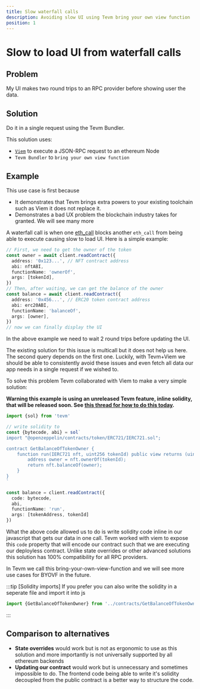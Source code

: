 ```yaml
---
title: Slow waterfall calls
description: Avoiding slow UI using Tevm bring your own view function
position: 1
---
```

# Slow to load UI from waterfall calls

## Problem

My UI makes two round trips to an RPC provider before showing user the data.

## Solution

Do it in a single request using the Tevm Bundler.

This solution uses:

- [`Viem`](https://viem.sh) to execute a JSON-RPC request to an ethereum Node
- `Tevm Bundler` to `bring your own view function`

## Example

This use case is first because

- It demonstrates that Tevm brings extra powers to your existing toolchain such as Viem it does not replace it.
- Demonstrates a bad UX problem the blockchain industry takes for granted. We will see many more

A waterfall call is when one [eth_call](https://viem.sh/docs/actions/public/call.html) blocks another `eth_call` from being able to execute causing slow to load UI. Here is a simple example:

```typescript
// First, we need to get the owner of the token
const owner = await client.readContract({
  address: '0x123...', // NFT contract address
  abi: nftABI,
  functionName: 'ownerOf',
  args: [tokenId],
})
// Then, after waiting, we can get the balance of the owner
const balance = await client.readContract({
  address: '0x456...', // ERC20 token contract address
  abi: erc20ABI,
  functionName: 'balanceOf',
  args: [owner],
})
// now we can finally display the UI
```

In the above example we need to wait 2 round trips before updating the UI.

The existing solution for this issue is multicall but it does not help us here. The second query depends on the first one. Luckily, with Tevm+Viem we should be able to consistently avoid these issues and even fetch all data our app needs in a single request if we wished to.

To solve this problem Tevm collaborated with Viem to make a very simple solution:

**Warning this example is using an unreleased Tevm feature, inline solidity, that will be released soon. See [this thread for how to do this today](https://x.com/FUCORY/status/1801546199092367532).**

```typescript
import {sol} from 'tevm'

// write solidity to
const {bytecode, abi} = sol`
import "@openzeppelin/contracts/token/ERC721/IERC721.sol";

contract GetBalanceOfTokenOwner {
    function run(IERC721 nft, uint256 tokenId) public view returns (uint256) {
        address owner = nft.ownerOf(tokenId);
        return nft.balanceOf(owner);
    }
}
`

const balance = client.readContract({
  code: bytecode,
  abi,
  functionName: 'run',
  args: [tokenAddress, tokenId]
})
```

What the above code allowed us to do is write solidity code inline in our javascript that gets our data in one call. Tevm worked with viem to expose this `code` property that will encode our contract such that we are executing our deployless contract. Unlike state overrides or other advanced solutions this solution has 100% compatibility for all RPC providers.

In Tevm we call this bring-your-own-view-function and we will see more use cases for BYOVF in the future.

:::tip [Solidity imports]
If you prefer you can also write the solidity in a seperate file and import it into js

```typescript
import {GetBalanceOfTokenOwner} from '../contracts/GetBalanceOfTokenOwner.sol'
```
:::

## Comparison to alternatives

- **State overrides** would work but is not as ergonomic to use as this solution and more importantly is not universally supported by all ethereum backends
- **Updating our contract** would work but is unnecessary and sometimes impossible to do. The frontend code being able to write it's solidity decoupled from the public contract is a better way to structure the code.